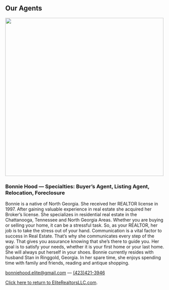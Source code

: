 <Container>

<h2>Our Agents</h2>

<img src="https://github.com/charles-hood/elite-realtors-llc/raw/master/content/images/bonniehood.jpg" width="500" height="500" />

<p style="text-align: center;">
<h3>Bonnie Hood &mdash; Specialties:  Buyer’s Agent, Listing Agent, Relocation, Foreclosure</h3>

Bonnie is a native of North Georgia.  She received her REALTOR license in 1997.  After gaining valuable experience in real estate she acquired her Broker’s license.  She specializes in residential real estate in the Chattanooga, Tennessee and North Georgia Areas.  Whether you are buying or selling your home, it can be a stressful task.  So, as your REALTOR, her job is to take the stress out of your hand.   Communication is a vital factor to success in Real Estate.  That’s why she communicates every step of the way.  That gives you assurance knowing that she’s there to guide you.  Her goal is to satisfy your needs, whether it is your first home or your last home.   She will always put herself in your shoes. 
Bonnie currently resides with husband Stan in Ringgold, Georgia.  In her spare time, she enjoys spending time with family and friends, reading and antique shopping.  

<a href="mailto:bonniehood.elite@gmail.com">bonniehood.elite@gmail.com</a>&nbsp;&mdash;&nbsp;<a href="tel:4234213946">(423)421-3946</a>
<p />

[Click here to return to EliteRealtorsLLC.com](https://eliterealtorsllc.com/).

</p>
</Container>
